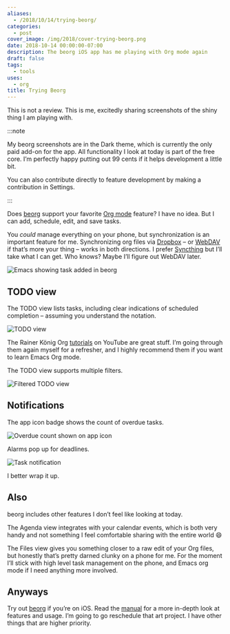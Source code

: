 ```yaml
---
aliases:
  - /2018/10/14/trying-beorg/
categories:
  - post
cover_image: /img/2018/cover-trying-beorg.png
date: 2018-10-14 00:00:00-07:00
description: The beorg iOS app has me playing with Org mode again
draft: false
tags:
  - tools
uses:
  - org
title: Trying Beorg
---
```


This is not a review.
This is me, excitedly sharing screenshots of the shiny thing I am playing with.

:::note

My beorg screenshots are in the Dark theme, which is currently the only
paid add-on for the app. All functionality I look at today is part of
the free core. I’m perfectly happy putting out 99 cents if it helps
development a little bit.

You can also contribute directly to feature development by making a
contribution in Settings.

:::

Does [beorg](https://beorgapp.com/) support your favorite [Org
mode](https://orgmode.org/) feature? I have no idea. But I can add,
schedule, edit, and save tasks.

You *could* manage everything on your phone, but synchronization is an
important feature for me. Synchronizing org files via
[Dropbox](https://www.dropbox.com/) – or
[WebDAV](https://en.wikipedia.org/wiki/WebDAV) if that’s more your thing
– works in both directions. I prefer [Syncthing](https://syncthing.net/)
but I’ll take what I can get. Who knows? Maybe I’ll figure out WebDAV
later.

![Emacs showing task added in beorg](@img/2018/emacs-synced.png)

## TODO view

The TODO view lists tasks, including clear indications of scheduled
completion – assuming you understand the notation.

![TODO view](@img/2018/agenda-view.png)

The Rainer König Org
[tutorials](https://www.youtube.com/watch?v=sQS06Qjnkcc&list=PLVtKhBrRV_ZkPnBtt_TD1Cs9PJlU0IIdE)
on YouTube are great stuff. I’m going through them again myself for a
refresher, and I highly recommend them if you want to learn Emacs Org
mode.

The TODO view supports multiple filters.

![Filtered TODO view](@img/2018/agenda-filtered.png)

## Notifications

The app icon badge shows the count of overdue tasks.

![Overdue count shown on app icon](@img/2018/notifications.jpg)

Alarms pop up for deadlines.

![Task notification](@img/2018/alarm.png)

I better wrap it up.

## Also

beorg includes other features I don’t feel like looking at today.

The Agenda view integrates with your calendar events, which is both very
handy and not something I feel comfortable sharing with the entire world
:smile:

The Files view gives you something closer to a raw edit of your Org
files, but honestly that’s pretty darned clunky on a phone for me. For
the moment I’ll stick with high level task management on the phone, and
Emacs org mode if I need anything more involved.

## Anyways

Try out [beorg](https://beorgapp.com/) if you’re on iOS. Read the
[manual](https://beorgapp.com/manual/) for a more in-depth look at
features and usage. I’m going to go reschedule that art project. I have
other things that are higher priority.
